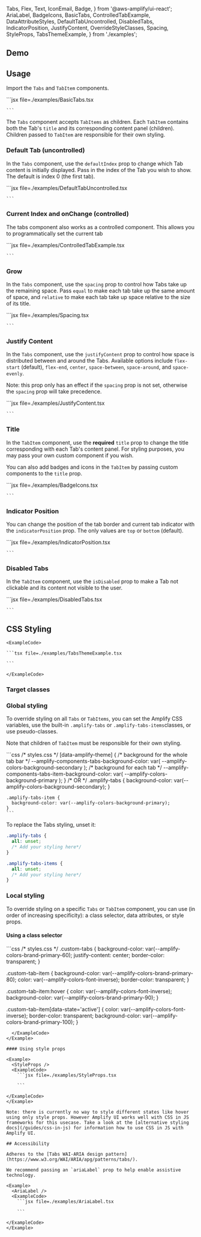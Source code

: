   Tabs,
  Flex,
  Text,
  IconEmail,
  Badge,
} from '@aws-amplify/ui-react';
  AriaLabel,
  BadgeIcons,
  BasicTabs,
  ControlledTabExample,
  DataAttributeStyles,
  DefaultTabUncontrolled,
  DisabledTabs,
  IndicatorPosition,
  JustifyContent,
  OverrideStyleClasses,
  Spacing,
  StyleProps,
  TabsThemeExample,
} from './examples';

## Demo

<TabsDemo />

## Usage

Import the `Tabs` and `TabItem` components.

<Example>
  <BasicTabs />
  <ExampleCode>
    ```jsx file=./examples/BasicTabs.tsx

    ```

</ExampleCode>
</Example>

The `Tabs` component accepts `TabItems` as children. Each `TabItem` contains both the Tab's `title` and its corresponding content panel (children). Children passed to `TabItem` are responsible for their own styling.

### Default Tab (uncontrolled)

In the `Tabs` component, use the `defaultIndex` prop to change which Tab content is initially displayed. Pass in the index of the Tab you wish to show. The default is index 0 (the first tab).

<Example>
  <DefaultTabUncontrolled />
  <ExampleCode>
    ```jsx file=./examples/DefaultTabUncontrolled.tsx

    ```

</ExampleCode>
</Example>

### Current Index and onChange (controlled)

The tabs component also works as a controlled component. This allows you to programmatically set the current tab

<Example>
  <ControlledTabExample />
  <ExampleCode>
    ```jsx file=./examples/ControlledTabExample.tsx

    ```

</ExampleCode>
</Example>

### Grow

In the `Tabs` component, use the `spacing` prop to control how Tabs take up the remaining space. Pass `equal` to make each tab take up the same amount of space, and `relative` to make each tab take up space relative to the size of its title.

<Example>
  <Spacing />
  <ExampleCode>
    ```jsx file=./examples/Spacing.tsx

    ```

</ExampleCode>
</Example>

### Justify Content

In the `Tabs` component, use the `justifyContent` prop to control how space is distributed between and around the Tabs. Available options include `flex-start` (default), `flex-end`, `center`, `space-between`, `space-around`, and `space-evenly`.

Note: this prop only has an effect if the `spacing` prop is not set, otherwise the `spacing` prop will take precedence.

<Example>
  <JustifyContent />
  <ExampleCode>
    ```jsx file=./examples/JustifyContent.tsx

    ```

</ExampleCode>
</Example>

### Title

In the `TabItem` component, use the **required** `title` prop to change the title corresponding with each Tab's content panel. For styling purposes, you may pass your own custom component if you wish.

You can also add badges and icons in the `TabItem` by passing custom components to the `title` prop.

<Example>
  <BadgeIcons />
  <ExampleCode>
    ```jsx file=./examples/BadgeIcons.tsx

    ```

</ExampleCode>
</Example>

### Indicator Position

You can change the position of the tab border and current tab indicator with the `indicatorPosition` prop. The only values are `top` or `bottom` (default).

<Example>
  <IndicatorPosition />
  <ExampleCode>
    ```jsx file=./examples/IndicatorPosition.tsx

    ```

</ExampleCode>
</Example>

### Disabled Tabs

In the `TabItem` component, use the `isDisabled` prop to make a Tab not clickable and its content not visible to the user.

<Example>
  <DisabledTabs />
  <ExampleCode>
    ```jsx file=./examples/DisabledTabs.tsx

    ```

</ExampleCode>
</Example>

## CSS Styling

<ThemeExample component="Tabs">
  <Example>
    <TabsThemeExample />
    
    <ExampleCode>

    ```tsx file=./examples/TabsThemeExample.tsx

    ```

    </ExampleCode>
  </Example>
</ThemeExample>

### Target classes

<ComponentStyleDisplay componentName="Tabs" />

### Global styling

To override styling on all `Tabs` or `TabItems`, you can set the Amplify CSS variables, use the built-in `.amplify-tabs` or `.amplify-tabs-items`classes, or use pseudo-classes.

Note that children of `TabItem` must be responsible for their own styling.

<Example className="global-tabs-example">
  <BasicTabs />
  <ExampleCode>
    ```css
    /* styles.css */
    [data-amplify-theme] {
      /* background for the whole tab bar */
      --amplify-components-tabs-background-color: var(
        --amplify-colors-background-secondary
      );
      /* background for each tab */
      --amplify-components-tabs-item-background-color: var(
        --amplify-colors-background-primary
      );
    }
    /* OR */
    .amplify-tabs {
      background-color: var(--amplify-colors-background-secondary);
    }

    .amplify-tabs-item {
      background-color: var(--amplify-colors-background-primary);
    }
    ```

</ExampleCode>
</Example>


To replace the Tabs styling, unset it:

```css
.amplify-tabs {
  all: unset;
  /* Add your styling here*/
}

.amplify-tabs-items {
  all: unset;
  /* Add your styling here*/
}
```

### Local styling

To override styling on a specific `Tabs` or `TabItem` component, you can use (in order of increasing specificity): a class selector, data attributes, or style props.

#### Using a class selector

<Example>
  <OverrideStyleClasses />
  <ExampleCode>
```css
/* styles.css */
.custom-tabs {
  background-color: var(--amplify-colors-brand-primary-60);
  justify-content: center;
  border-color: transparent;
}

.custom-tab-item {
background-color: var(--amplify-colors-brand-primary-80);
color: var(--amplify-colors-font-inverse);
border-color: transparent;
}

.custom-tab-item:hover {
color: var(--amplify-colors-font-inverse);
background-color: var(--amplify-colors-brand-primary-90);
}

.custom-tab-item[data-state='active'] {
color: var(--amplify-colors-font-inverse);
border-color: transparent;
background-color: var(--amplify-colors-brand-primary-100);
}

```
  </ExampleCode>
</Example>

#### Using style props

<Example>
  <StyleProps />
  <ExampleCode>
    ```jsx file=./examples/StyleProps.tsx

    ```

</ExampleCode>
</Example>

Note: there is currently no way to style different states like hover using only style props. However Amplify UI works well with CSS in JS frameworks for this usecase. Take a look at the [alternative styling docs](/guides/css-in-js) for information how to use CSS in JS with Amplify UI.

## Accessibility

Adheres to the [Tabs WAI-ARIA design pattern](https://www.w3.org/WAI/ARIA/apg/patterns/tabs/).

We recommend passing an `ariaLabel` prop to help enable assistive technology.

<Example>
  <AriaLabel />
  <ExampleCode>
    ```jsx file=./examples/AriaLabel.tsx

    ```

</ExampleCode>
</Example>

